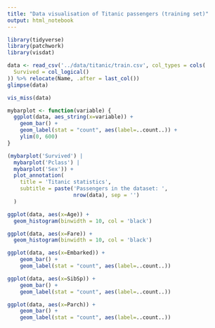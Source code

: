 ```yaml
---
title: "Data visualisation of Titanic passengers (training set)"
output: html_notebook
---
```


```r
library(tidyverse)
library(patchwork)
library(visdat)
```

```r
data <- read_csv('../data/titanic/train.csv', col_types = cols(
  Survived = col_logical()
)) %>% relocate(Name, .after = last_col())
glimpse(data)
```

```r
vis_miss(data)
```

```r
mybarplot <- function(variable) {
  ggplot(data, aes_string(x=variable)) +
    geom_bar() +
    geom_label(stat = "count", aes(label=..count..)) +
    ylim(0, 600)
}

(mybarplot('Survived') |
  mybarplot('Pclass') |
  mybarplot('Sex')) +
  plot_annotation(
    title = 'Titanic statistics',
    subtitle = paste('Passengers in the dataset: ',
                     nrow(data), sep = '')
  )
```


```r
ggplot(data, aes(x=Age)) +
  geom_histogram(binwidth = 10, col = 'black')
```

```r
ggplot(data, aes(x=Fare)) +
  geom_histogram(binwidth = 10, col = 'black')
```

```r
ggplot(data, aes(x=Embarked)) +
    geom_bar() +
    geom_label(stat = "count", aes(label=..count..))
```
```r
ggplot(data, aes(x=SibSp)) +
    geom_bar() +
    geom_label(stat = "count", aes(label=..count..))
```
```r
ggplot(data, aes(x=Parch)) +
    geom_bar() +
    geom_label(stat = "count", aes(label=..count..))
```
